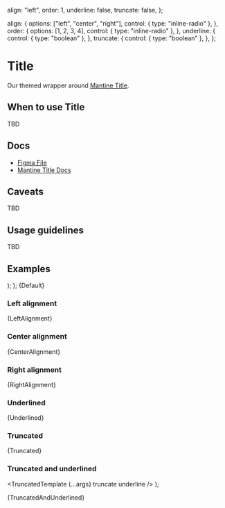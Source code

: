 
  align: "left",
  order: 1,
  underline: false,
  truncate: false,
};

  align: {
    options: ["left", "center", "right"],
    control: { type: "inline-radio" },
  },
  order: {
    options: [1, 2, 3, 4],
    control: { type: "inline-radio" },
  },
  underline: {
    control: { type: "boolean" },
  },
  truncate: {
    control: { type: "boolean" },
  },
};

<Meta
  title="Typography/Title"
  component={Title}
  args={args}
  argTypes={argTypes}
/>

# Title

Our themed wrapper around [Mantine Title](https://mantine.dev/core/title/).

## When to use Title

TBD

## Docs

- [Figma File](https://www.figma.com/file/SEQS7bshKQ4y4V5FwvdROv/Typography-%2F-Title?type=design&node-id=5-70&mode=design&t=EmLhPoPqbYgYV1aP-0)
- [Mantine Title Docs](https://mantine.dev/core/title/)

## Caveats

TBD

## Usage guidelines

TBD

## Examples

  <Stack>
    <Title {...args} order={1}>
      Header 1
    </Title>
    <Title {...args} order={2}>
      Header 2
    </Title>
    <Title {...args} order={3}>
      Header 3
    </Title>
    <Title {...args} order={4}>
      Header 4
    </Title>
  </Stack>
);

  <Stack>
    <Box w="8rem">
      <Title {...args} order={1}>
        Header 1
      </Title>
    </Box>
    <Box w="6.5rem">
      <Title {...args} order={2}>
        Header 2
      </Title>
    </Box>
    <Box w="5.5rem">
      <Title {...args} order={3}>
        Header 3
      </Title>
    </Box>
    <Box w="4.5rem">
      <Title {...args} order={4}>
        Header 4
      </Title>
    </Box>
  </Stack>
);


<Canvas>
  <Story name="Default">{Default}</Story>
</Canvas>

### Left alignment


<Canvas>
  <Story name="Left alignment">{LeftAlignment}</Story>
</Canvas>

### Center alignment


<Canvas>
  <Story name="Center alignment">{CenterAlignment}</Story>
</Canvas>

### Right alignment


<Canvas>
  <Story name="Right alignment">{RightAlignment}</Story>
</Canvas>

### Underlined


<Canvas>
  <Story name="Underlined">{Underlined}</Story>
</Canvas>

### Truncated


<Canvas>
  <Story name="Truncated">{Truncated}</Story>
</Canvas>

### Truncated and underlined

  <TruncatedTemplate {...args} truncate underline />
);

<Canvas>
  <Story name="Truncated and underlined">{TruncatedAndUnderlined}</Story>
</Canvas>
